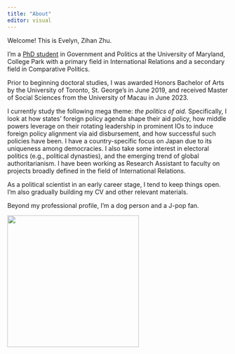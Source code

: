 ```yaml
---
title: "About"
editor: visual
---
```


Welcome! This is Evelyn, Zihan Zhu.

I'm a [PhD student](https://gvpt.umd.edu/gradprofile/zhu/zihan) in Government and Politics at the University of Maryland, College Park with a primary field in International Relations and a secondary field in Comparative Politics.

Prior to beginning doctoral studies, I was awarded Honors Bachelor of Arts by the University of Toronto, St. George's in June 2019, and received Master of Social Sciences from the University of Macau in June 2023.

I currently study the following mega theme: *the politics of aid*. Specifically, I look at how states' foreign policy agenda shape their aid policy, how middle powers leverage on their rotating leadership in prominent IOs to induce foreign policy alignment via aid disbursement, and how successful such policies have been. I have a country-specific focus on Japan due to its uniqueness among democracies. I also take some interest in electoral politics (e.g., political dynasties), and the emerging trend of global authoritarianism. I have been working as Research Assistant to faculty on projects broadly defined in the field of International Relations.

As a political scientist in an early career stage, I tend to keep things open. I'm also gradually building my CV and other relevant materials.

Beyond my professional profile, I'm a dog person and a J-pop fan.

::: center
![](profile.jpg){fig-align="center" width="300"}
:::
